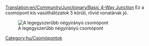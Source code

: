 [[Translation:en/Community/Junctionary/Basic 4-Way Junction]]
{{hu/Csomópontmenü}}
Ez a csomópont kis vasúthálózatok 5 körüli, rövid vonatának jó.

[[File:en/Basic4.png|none|frame|A legegyszerűbb négyirányú csomópont]]

{{hu/Csomópontok tulajdonságai|Olcsó|0|0|0|1|0|0|1|1|0|0|0||Lerobbant vonat a teljes csomópontot megállítja..|
*Csak egy vonatot tud egyszerre kezelni (Kivéve, ha [[hu/Manual/Jelzők#utvonaljelzok|útvonaljelzőt]] használsz).
*Visszahathat. 
}}

[[Category:hu/Csomópontok]]